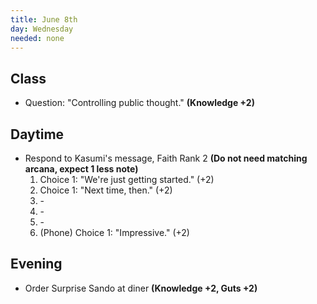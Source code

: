 ```yaml
---
title: June 8th
day: Wednesday
needed: none
---
```


## Class
- Question: "Controlling public thought." **(Knowledge +2)**

## Daytime
- Respond to Kasumi's message, Faith Rank 2 **(Do not need matching arcana, expect 1 less note)**
    1. Choice 1: "We're just getting started." (+2)
    1. Choice 1: "Next time, then." (+2)
    1. \-
    1. \-
    1. \-
    1. (Phone) Choice 1: "Impressive." (+2)

## Evening
- Order Surprise Sando at diner **(Knowledge +2, Guts +2)**